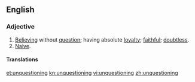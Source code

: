 ==English==

===Adjective===
{{en-adj}}

# [[believe|Believing]] without [[question]]; having absolute [[loyalty]]; [[faithful]]; [[doubtless]].
# [[naive|Naive]].

====Translations====
{{trans-top|believing without question}}
{{trans-mid}}
{{trans-bottom}}

{{trans-top|naive}}
{{trans-mid}}
{{trans-bottom}}

[[et:unquestioning]]
[[kn:unquestioning]]
[[vi:unquestioning]]
[[zh:unquestioning]]